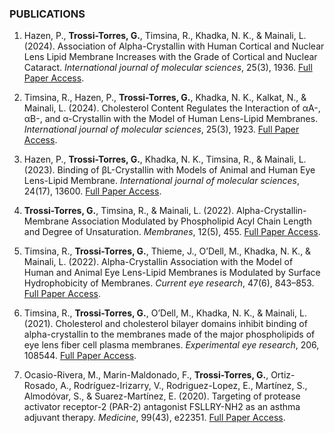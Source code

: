 ### PUBLICATIONS

1. Hazen, P., **Trossi-Torres, G.**, Timsina, R., Khadka, N. K., & Mainali, L. (2024). Association of Alpha-Crystallin with Human Cortical and Nuclear Lens Lipid Membrane Increases with the Grade of Cortical and Nuclear Cataract. *International journal of molecular sciences*, 25(3), 1936. <a href="https://doi.org/10.3390/ijms25031936" target="_blank">Full Paper Access</a>.

2. Timsina, R., Hazen, P., **Trossi-Torres, G.**, Khadka, N. K., Kalkat, N., & Mainali, L. (2024). Cholesterol Content Regulates the Interaction of αA-, αB-, and α-Crystallin with the Model of Human Lens-Lipid Membranes. *International journal of molecular sciences*, 25(3), 1923. <a href="https://doi.org/10.3390/ijms25031923" target="_blank">Full Paper Access</a>.

3. Hazen, P., **Trossi-Torres, G.**, Khadka, N. K., Timsina, R., & Mainali, L. (2023). Binding of βL-Crystallin with Models of Animal and Human Eye Lens-Lipid Membrane. *International journal of molecular sciences*, 24(17), 13600. <a href="https://doi.org/10.3390/ijms241713600" target="_blank">Full Paper Access</a>.

4. **Trossi-Torres, G.**, Timsina, R., & Mainali, L. (2022). Alpha-Crystallin-Membrane Association Modulated by Phospholipid Acyl Chain Length and Degree of Unsaturation. *Membranes*, 12(5), 455. <a href="https://doi.org/10.3390/membranes12050455" target="_blank">Full Paper Access</a>.

5. Timsina, R., **Trossi-Torres, G.**, Thieme, J., O'Dell, M., Khadka, N. K., & Mainali, L. (2022). Alpha-Crystallin Association with the Model of Human and Animal Eye Lens-Lipid Membranes is Modulated by Surface Hydrophobicity of Membranes. *Current eye research*, 47(6), 843–853. <a href="https://doi.org/10.1080/02713683.2022.2040539" target="_blank">Full Paper Access</a>.

6. Timsina, R., **Trossi-Torres, G.**, O'Dell, M., Khadka, N. K., & Mainali, L. (2021). Cholesterol and cholesterol bilayer domains inhibit binding of alpha-crystallin to the membranes made of the major phospholipids of eye lens fiber cell plasma membranes. *Experimental eye research*, 206, 108544. <a href="https://doi.org/10.1016/j.exer.2021.108544" target="_blank">Full Paper Access</a>.

7. Ocasio-Rivera, M., Marin-Maldonado, F., **Trossi-Torres, G.**, Ortiz-Rosado, A., Rodríguez-Irizarry, V., Rodriguez-Lopez, E., Martínez, S., Almodóvar, S., & Suarez-Martínez, E. (2020). Targeting of protease activator receptor-2 (PAR-2) antagonist FSLLRY-NH2 as an asthma adjuvant therapy. *Medicine*, 99(43), e22351. <a href="https://doi.org/10.1097/MD.0000000000022351" target="_blank">Full Paper Access</a>.
